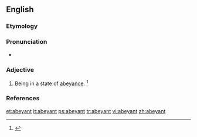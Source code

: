 ==English==

===Etymology===
{{back-form|abeyance|lang=en}}

===Pronunciation===
* {{a|US}} {{IPA|/əˈbeɪ.n̩t/|lang=en}}

===Adjective===
{{en-adj}}

# Being in a state of [[abeyance]]. {{defdate|Mid 19<sup>th</sup> century.}}<ref name=SOED>{{R:SOED5|page=4}}</ref>

===References===
<references/>

[[et:abeyant]]
[[it:abeyant]]
[[ps:abeyant]]
[[tr:abeyant]]
[[vi:abeyant]]
[[zh:abeyant]]